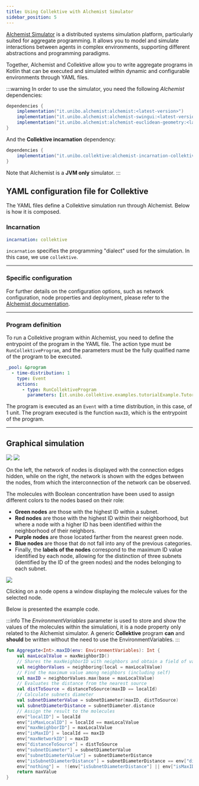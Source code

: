 ```yaml
---
title: Using Collektive with Alchemist Simulator
sidebar_position: 5
---
```


[Alchemist Simulator](https://alchemistsimulator.github.io/) is a distributed systems simulation platform,
particularly suited for aggregate programming.
It allows you to model and simulate interactions between agents in complex environments,
supporting different abstractions and programming paradigms.

Together,
Alchemist and Collektive allow you to write aggregate programs in Kotlin that can be executed and simulated within dynamic and configurable environments through YAML files.

:::warning
In order to use the simulator, you need the following _Alchemist_ dependencies:
```gradle
dependencies {
    implementation("it.unibo.alchemist:alchemist:<latest-version>")
    implementation("it.unibo.alchemist:alchemist-swingui:<latest-version>")
    implementation("it.unibo.alchemist:alchemist-euclidean-geometry:<latest-version>")
}
```
And the **Collektive incarnation** dependency:
```gradle
dependencies {
    implementation("it.unibo.collektive:alchemist-incarnation-collektive:<latest-version>")
}
```
Note that Alchemist is a **JVM only** simulator.
:::

## YAML configuration file for Collektive

The YAML files define a Collektive simulation run through Alchemist. Below is how it is composed.

### Incarnation

```yaml
incarnation: collektive
```

`incarnation` specifies the programming "dialect" used for the simulation. In this case, we use `collektive`.

---

### Specific configuration

For further details on the configuration options,
such as network configuration, node properties and deployment,
please refer to the [Alchemist documentation](https://alchemistsimulator.github.io/).

---

### Program definition

To run a Collektive program within Alchemist,
you need to define the entrypoint of the program in the YAML file.
The action type must be `RunCollektiveProgram`,
and the parameters must be the fully qualified name of the program to be executed.

```yaml
_pool: &program
  - time-distribution: 1
    type: Event
    actions:
      - type: RunCollektiveProgram
        parameters: [it.unibo.collektive.examples.tutorialExample.TutorialExampleKt.maxID]
```
The program is executed as an `Event` with a time distribution, in this case, of 1 unit.
The program executed is the function `maxID`, which is the entrypoint of the program.

---

## Graphical simulation

![](/img/collektive-and-alchemist-1.png)
![](/img/collektive-and-alchemist-2.png)

On the left, the network of nodes is displayed with the connection edges hidden, while on the right, the network is shown with the edges between the nodes, from which the interconnection of the network can be observed.

The molecules with Boolean concentration have been used to assign different colors to the nodes based on their role:
- **Green nodes** are those with the highest ID within a subnet.
- **Red nodes** are those with the highest ID within their neighborhood, but where a node with a higher ID has been identified within the neighborhood of their neighbors.
- **Purple nodes** are those located farther from the nearest green node.
- **Blue nodes** are those that do not fall into any of the previous categories.
- Finally, the **labels of the nodes** correspond to the maximum ID value identified by each node, allowing for the distinction of three subnets (identified by the ID of the green nodes) and the nodes belonging to each subnet.

![](/img/collektive-and-alchemist-3.png)

Clicking on a node opens a window displaying the molecule values for the selected node.

Below is presented the example code.

:::info
The _EnvironmentVariables_ parameter is used to store and show the values of the molecules within the simulationi,
it is a node property only related to the Alchemist simulator.
A generic **Collektive** program **can** and **should** be written without the need to use the EnvironmentVariables.
:::

```kotlin
fun Aggregate<Int>.maxID(env: EnvironmentVariables): Int {
    val maxLocalValue = maxNeighborID()
    // Shares the maxNeighborID with neighbors and obtain a field of values
    val neighborValues = neighboring(local = maxLocalValue)
    // Find the maximum value among neighbors (including self)
    val maxID = neighborValues.max(base = maxLocalValue)
    // Evaluates the distance from the nearest source
    val distToSource = distanceToSource(maxID == localId)
    // Calculate subnets diameter 
    val subnetDiameterValue = subnetDiameter(maxID, distToSource)
    val subnetDiameterDistance = subnetDiameter.distance
    // Assign the result to the molecules
    env["localID"] = localId
    env["isMaxLocalID"] = localId == maxLocalValue
    env["maxNeighborID"] = maxLocalValue
    env["isMaxID"] = localId == maxID
    env["maxNetworkID"] = maxID
    env["distanceToSource"] = distToSource
    env["subnetDiameter"] = subnetDiameterValue
    env["subnetDiameterValue"] = subnetDiameterDistance
    env["isSubnetDiameterDistance"] = subnetDiameterDistance == env["distanceToSource"]
    env["nothing"] =  !(env["isSubnetDiameterDistance"] || env["isMaxID"] || env["isMaxLocalID"])
    return maxValue
}
```
